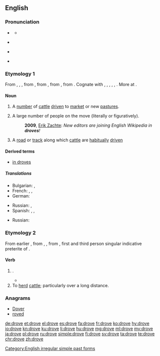 ==English==

===Pronunciation===
* {{a|UK}} {{IPA|/dɹəʊv/|lang=en}}
** {{rhymes|əʊv|lang=en}}
* {{a|US}} {{audio-pron|en-us-drove.ogg|ipa=/dɹoʊv/|xsampa=/dr\oUv/|lang=en|country=us}}
* {{rfv-pronunciation|lang=en}} {{IPA|/ˈdɹɔʊf/|lang=en}} <!-- Where is it used? Ferike333 -->
* {{audio|en-uk-drove.ogg|Audio (UK)|lang=en}}

===Etymology 1===
From {{etyl|enm|en}} {{term|drove|lang=enm}}, {{term|drof|lang=enm}}, {{term|draf|lang=enm}}, from {{etyl|ang|en}} {{m|ang|drāf||action of driving; a driving out, expulsion; drove, herd, band; company, band; road along which cattle are driven}}, from {{etyl|gem-pro|en}} {{m|gem-pro|*draibō||a drive, push, movement, drove}}, from {{etyl|ine-pro|en}} {{m|ine-pro|*dʰreibʰ-||to drive, push}}, from {{etyl|ine-pro|en}} {{m|ine-pro|*dʰer-||cloudy, dirty, muddy}}. Cognate with {{etyl|sco|-}} {{term|drave|lang=sco}}, {{term|dreef||drove, crowd|lang=sco}}, {{etyl|nl|-}} {{term|dreef||a walkway, wide road with trees, drove|lang=nl}}, {{etyl|gmh|-}} {{term|treip||a drove|lang=gmh}}, {{etyl|sv|-}} {{term|drev||a drive, drove|lang=sv}}, {{etyl|is|-}} {{term|dreif||a scattering, distribution|lang=is}}. More at {{l|en|drive}}.

====Noun====
{{en-noun}}

# A [[number]] of [[cattle]] [[drive]]n to [[market]] or new [[pasture]]s.
# {{context|usually|in the plural|lang=en}} A large number of people on the move (literally or figuratively).
#: '''2009''', [http://infodisiac.com/blog/2009/12/new-editors-are-joining-english-wikipedia-in-droves/ Erik Zachte]: ''New editors are joining English Wikipedia in '''droves'''!''
# A [[road]] or [[track]] along which [[cattle]] are [[habitually]] [[drive]]n

====Derived terms====
* [[in droves]]

=====Translations=====
{{trans-top|a number of cattle driven to market or new pastures}}
* Bulgarian: {{t|bg|черда|sc=Cyrl}}, {{t+|bg|стадо|sc=Cyrl}}
* French: {{t+|fr|troupeau|m}}, {{t+|fr|manade|f}}, {{t+|fr|horde|f}}
* German: {{t+|de|Herde|f}}
{{trans-mid}}
* Russian: {{t+|ru|гурт|m|tr=gurt|sc=Cyrl}}, {{t+|ru|стадо|n|tr=stádo|sc=Cyrl}}
* Spanish: {{t+|es|manada|f}}, {{t+|es|horda|f}}, {{t+|es|legión|f}}
{{trans-bottom}}

{{trans-top|a large number of people on the move}}
* Russian: {{t+|ru|толпа|f|tr=tolpá|sc=Cyrl}}
{{trans-mid}}
{{trans-bottom}}

{{trans-top|a road or track along which cattle are habitually driven}}
{{trans-mid}}
{{trans-bottom}}

===Etymology 2===
From earlier {{term|drave|lang=en}}, from {{etyl|enm|en}} {{term|drave|lang=enm}}, {{term|draf|lang=enm}}, from {{etyl|ang|en}} {{m|ang|drāf}}, first and third person singular indicative preterite of {{m|ang|drīfan||to drive}}.

====Verb====
{{en-verb|drov|ing}}

# {{en-simple past of|drive}}.
#* {{quote-book|year=1898|author={{w|Winston Churchill (novelist)|Winston Churchill}}
|title={{w|The Celebrity}}|chapter=2
|passage=I had occasion […] to make a somewhat long business trip to Chicago, and on my return […] I found Farrar awaiting me in the railway station. He smiled his wonted fraction by way of greeting, […], and finally leading me to his buggy, turned and '''drove''' out of town.}}
# To [[herd]] [[cattle]]; particularly over a long distance.

===Anagrams===
* [[Dover#English|Dover]]
* [[roved#English|roved]]

[[Category:English irregular simple past forms]]

[[de:drove]]
[[et:drove]]
[[el:drove]]
[[es:drove]]
[[fa:drove]]
[[fr:drove]]
[[ko:drove]]
[[hy:drove]]
[[io:drove]]
[[kn:drove]]
[[ku:drove]]
[[li:drove]]
[[hu:drove]]
[[mg:drove]]
[[ml:drove]]
[[my:drove]]
[[ja:drove]]
[[pl:drove]]
[[ru:drove]]
[[simple:drove]]
[[fi:drove]]
[[sv:drove]]
[[ta:drove]]
[[te:drove]]
[[chr:drove]]
[[zh:drove]]